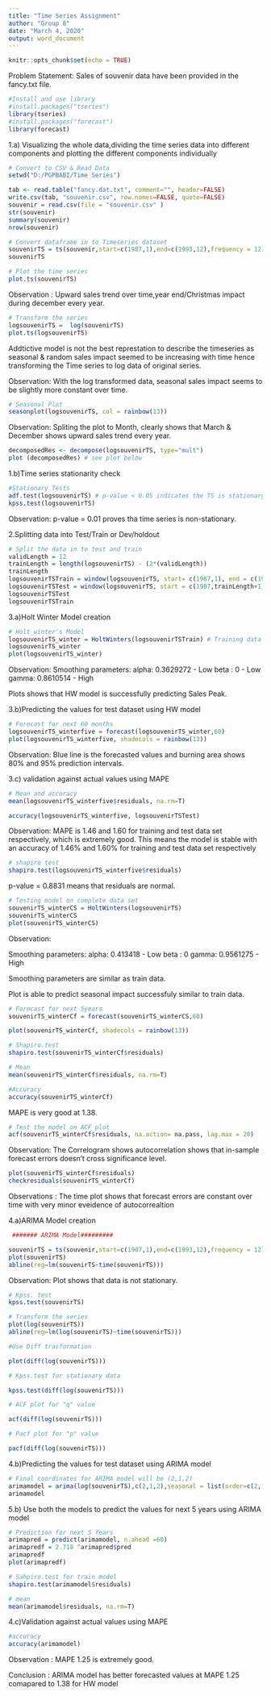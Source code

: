 ---
title: "Time Series Assignment"
author: "Group 8"
date: "March 4, 2020"
output: word_document
---

```{r setup, include=FALSE}
knitr::opts_chunk$set(echo = TRUE)
```

Problem Statement:
Sales of souvenir data have been provided in the fancy.txt file.

```{r}
#Install and use library
#install.packages("tseries")
library(tseries)
#install.packages("forecast")
library(forecast)
```
1.a) Visualizing the whole data,dividing the time series data into different components and plotting the different components individually

```{r}
# Convert to CSV & Read Data
setwd("D:/PGPBABI/Time Series")

tab <- read.table("fancy.dat.txt", comment="", header=FALSE)
write.csv(tab, "souvenir.csv", row.names=FALSE, quote=FALSE)
souvenir = read.csv(file = "souvenir.csv" )
str(souvenir)
summary(souvenir)
nrow(souvenir)

```
```{r}
# Convert dataframe in to Timeseries dataset
souvenirTS = ts(souvenir,start=c(1987,1),end=c(1993,12),frequency = 12)
souvenirTS
```

```{r}
# Plot the time series
plot.ts(souvenirTS)
```
Observation : Upward sales trend over time,year end/Christmas impact during december every year.


```{r}
# Transform the series
logsouvenirTS =  log(souvenirTS)
plot.ts(logsouvenirTS)
```
Addtictive model is not the best represtation to describe the timeseries as seasonal & random sales impact seemed to be increasing with time hence transforming the Time series to log data of original series.

Observation: With the log transformed data, seasonal sales impact seems to be slightly more constant over time.


```{r}
# Seasonal Plot
seasonplot(logsouvenirTS, col = rainbow(13))
```

Observation: Spliting the plot to Month, clearly shows that March & December shows upward sales trend every year.


```{r}
decomposedRes <- decompose(logsouvenirTS, type="mult") 
plot (decomposedRes) # see plot below
```
1.b)Time series stationarity check

```{r}
#Stationary Tests
adf.test(logsouvenirTS) # p-value < 0.05 indicates the TS is stationary
kpss.test(logsouvenirTS)
```
Observation: p-value = 0.01 proves tha time series is non-stationary.

2.Splitting data into Test/Train or Dev/holdout

```{r}
# Split the data in to test and train
validLength = 12
trainLength = length(logsouvenirTS) - (2*(validLength))
trainLength
logsouvenirTSTrain = window(logsouvenirTS, start= c(1987,1), end = c(1987, trainLength))
logsouvenirTSTest = window(logsouvenirTS, start = c(1987,trainLength+1),end = c(1987,trainLength+(2*(validLength))))
logsouvenirTSTest
logsouvenirTSTrain
```

3.a)Holt Winter Model creation

```{r}
# Holt_winter's Model
logsouvenirTS_winter = HoltWinters(logsouvenirTSTrain) # Training data
logsouvenirTS_winter
plot(logsouvenirTS_winter)
```
Observation: 
Smoothing parameters:
 alpha: 0.3629272 - Low 
 beta : 0 - Low
 gamma: 0.8610514 - High
 
 Plots shows that HW model is successfully predicting Sales Peak.
 
 3.b)Predicting the values for test dataset using HW model
 
```{r}
# Forecast for next 60 months
logsouvenirTS_winterfive = forecast(logsouvenirTS_winter,60)
plot(logsouvenirTS_winterfive, shadecols = rainbow(13))
```

Observation: Blue line is the forecasted values and burning area shows 80% and 95% prediction intervals.

3.c) validation against actual values using MAPE

```{r}
# Mean and accuracy
mean(logsouvenirTS_winterfive$residuals, na.rm=T)

accuracy(logsouvenirTS_winterfive, logsouvenirTSTest)
```

Observation: MAPE is 1.46 and 1.60 for training and test data set respectively, which is extremely good.  This means the model is stable with an accuracy of 1.46% and 1.60% for training and test data set respectively

```{r}
# shapiro test
shapiro.test(logsouvenirTS_winterfive$residuals)

```

p-value = 0.8831 means that residuals are normal.

```{r}
# Testing model on complete data set
souvenirTS_winterCS = HoltWinters(logsouvenirTS)
souvenirTS_winterCS
plot(souvenirTS_winterCS)
```

Observation: 

Smoothing parameters:
 alpha: 0.413418 - Low
 beta : 0 
 gamma: 0.9561275 - High
 
 Smoothing parameters are similar as train data.
 
 Plot is able to predict seasonal impact successfuly similar to train data.


```{r}
# Forecast for next 5years
souvenirTS_winterCf = forecast(souvenirTS_winterCS,60)

plot(souvenirTS_winterCf, shadecols = rainbow(13))
```

```{r}
# Shapiro.test
shapiro.test(souvenirTS_winterCf$residuals)
```


```{r}
# Mean
mean(souvenirTS_winterCf$residuals, na.rm=T)
```
```{r}
#Accuracy
accuracy(souvenirTS_winterCf)

```
MAPE is very good at 1.38.

```{r}
# Test the model on ACF plot
acf(souvenirTS_winterCf$residuals, na.action= na.pass, lag.max = 20)
```

Observation: The Correlogram shows autocorrelation shows that in-sample forecast errors doesn't cross significance level.

```{r}
plot(souvenirTS_winterCf$residuals)
checkresiduals(souvenirTS_winterCf)
```

Observations : The time plot shows that forecast errors are constant over time with very minor eveidence of autocorrealtion

4.a)ARIMA Model creation

```{r}

 ####### ARIMA Model#########

souvenirTS = ts(souvenir,start=c(1987,1),end=c(1993,12),frequency = 12)
plot(souvenirTS)
abline(reg=lm(souvenirTS~time(souvenirTS)))

```

Observation: Plot shows that data is not stationary.

```{r}
# Kpss. test
kpss.test(souvenirTS)
```

```{r}
# Transform the series
plot(log(souvenirTS))
abline(reg=lm(log(souvenirTS)~time(souvenirTS)))
```

```{r}
#Use Diff trasformation

plot(diff(log(souvenirTS)))
```

```{r}
# Kpss.test for stationary data

kpss.test(diff(log(souvenirTS)))
```

```{r}
# ACF plot for "q" value 

acf(diff(log(souvenirTS)))  
```
```{r}
# Pacf plot for "p" value

pacf(diff(log(souvenirTS))) 

```

4.b)Predicting the values for test dataset using ARIMA model	

```{r}
# Final coordinates for ARIMA model will be (2,1,2)
arimamodel = arima(log(souvenirTS),c(2,1,2),seasonal = list(order=c(2,1,2),period = 12))
arimamodel
```

5.b) Use both the models to predict the values for next 5 years using ARIMA model
```{r}
# Prediction for next 5 Years
arimapred = predict(arimamodel, n.ahead =60)
arimapredf = 2.718 ^arimapred$pred
arimapredf
plot(arimapredf)

```
```{r}
# Sahpiro.test for train model
shapiro.test(arimamodel$residuals)
```

```{r}
# mean 
mean(arimamodel$residuals, na.rm=T)
```

4.c)Validation against actual values using MAPE

```{r}
#accuracy
accuracy(arimamodel)
```
Observation : MAPE 1.25 is extremely good.


Conclusion : ARIMA model has better forecasted values at MAPE 1.25 comapared to 1.38 for HW model
